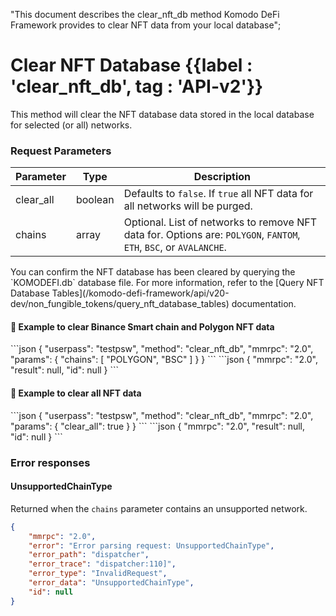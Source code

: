   "This document describes the clear_nft_db method Komodo DeFi Framework  provides to clear NFT data from your local database";

# Clear NFT Database {{label : 'clear_nft_db', tag : 'API-v2'}}

This method will clear the NFT database data stored in the local database for selected (or all) networks.

### Request Parameters

| Parameter  | Type    | Description                                                                                                        |
| ---------- | ------- | ------------------------------------------------------------------------------------------------------------------ |
| clear\_all | boolean | Defaults to `false`. If `true` all NFT data for all networks will be purged.                                       |
| chains     | array   | Optional. List of networks to remove NFT data for. Options are: `POLYGON`, `FANTOM`, `ETH`, `BSC`, or `AVALANCHE`. |

<Note>
  You can confirm the NFT database has been cleared by querying the `KOMODEFI.db` database file.
  For more information, refer to the [Query NFT Database Tables](/komodo-defi-framework/api/v20-dev/non_fungible_tokens/query_nft_database_tables) documentation.
</Note>

#### 📌 Example to clear Binance Smart chain and Polygon NFT data

<CodeGroup title="Clear NFT Database" tag="POST" label="clear_nft_db" mm2MethodDecorate="true">
  ```json
  {
    "userpass": "testpsw",
    "method": "clear_nft_db",
    "mmrpc": "2.0",
    "params": {
      "chains": [
        "POLYGON",
        "BSC"
      ]
    }
  }
  ```
</CodeGroup>

<CollapsibleSection expandedText="Hide Response" collapsedText="Show Response">
  ```json
      {
          "mmrpc": "2.0",
          "result": null,
          "id": null
      }
  ```
</CollapsibleSection>

#### 📌 Example to clear all NFT data

<CodeGroup title="Clear NFT Database" tag="POST" label="clear_nft_db" mm2MethodDecorate="true">
  ```json
  {
    "userpass": "testpsw",
    "method": "clear_nft_db",
    "mmrpc": "2.0",
    "params": {
      "clear_all": true
    }
  }
  ```
</CodeGroup>

<CollapsibleSection expandedText="Hide Response" collapsedText="Show Response">
  ```json
      {
          "mmrpc": "2.0",
          "result": null,
          "id": null
      }
  ```
</CollapsibleSection>

### Error responses

#### UnsupportedChainType

Returned when the `chains` parameter contains an unsupported network.

```json
{
    "mmrpc": "2.0",
    "error": "Error parsing request: UnsupportedChainType",
    "error_path": "dispatcher",
    "error_trace": "dispatcher:110]",
    "error_type": "InvalidRequest",
    "error_data": "UnsupportedChainType",
    "id": null
}
```
